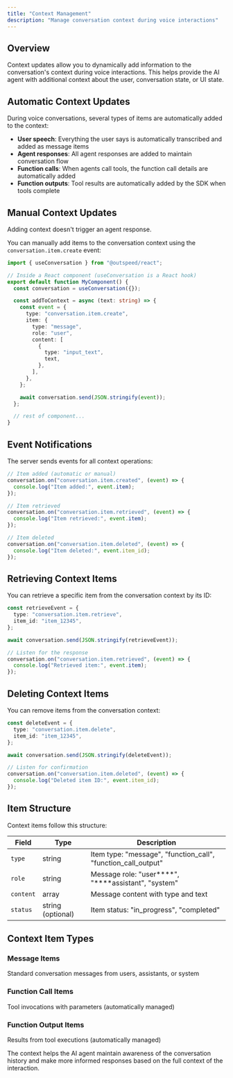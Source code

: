 ```yaml
---
title: "Context Management"
description: "Manage conversation context during voice interactions"
---
```


## Overview

Context updates allow you to dynamically add information to the conversation's context during voice interactions. This helps provide the AI agent with additional context about the user, conversation state, or UI state.

## Automatic Context Updates

During voice conversations, several types of items are automatically added to the context:

- **User speech**: Everything the user says is automatically transcribed and added as message items
- **Agent responses**: All agent responses are added to maintain conversation flow
- **Function calls**: When agents call tools, the function call details are automatically added
- **Function outputs**: Tool results are automatically added by the SDK when tools complete

## Manual Context Updates

<Note>Adding context doesn't trigger an agent response.</Note>

You can manually add items to the conversation context using the `conversation.item.create` event:

```typescript
import { useConversation } from "@outspeed/react";

// Inside a React component (useConversation is a React hook)
export default function MyComponent() {
  const conversation = useConversation({});

  const addToContext = async (text: string) => {
    const event = {
      type: "conversation.item.create",
      item: {
        type: "message",
        role: "user",
        content: [
          {
            type: "input_text",
            text,
          },
        ],
      },
    };

    await conversation.send(JSON.stringify(event));
  };

  // rest of component...
}
```

## Event Notifications

The server sends events for all context operations:

```typescript
// Item added (automatic or manual)
conversation.on("conversation.item.created", (event) => {
  console.log("Item added:", event.item);
});

// Item retrieved
conversation.on("conversation.item.retrieved", (event) => {
  console.log("Item retrieved:", event.item);
});

// Item deleted
conversation.on("conversation.item.deleted", (event) => {
  console.log("Item deleted:", event.item_id);
});
```

## Retrieving Context Items

You can retrieve a specific item from the conversation context by its ID:

```typescript
const retrieveEvent = {
  type: "conversation.item.retrieve",
  item_id: "item_12345",
};

await conversation.send(JSON.stringify(retrieveEvent));

// Listen for the response
conversation.on("conversation.item.retrieved", (event) => {
  console.log("Retrieved item:", event.item);
});
```

## Deleting Context Items

You can remove items from the conversation context:

```typescript
const deleteEvent = {
  type: "conversation.item.delete",
  item_id: "item_12345",
};

await conversation.send(JSON.stringify(deleteEvent));

// Listen for confirmation
conversation.on("conversation.item.deleted", (event) => {
  console.log("Deleted item ID:", event.item_id);
});
```



## Item Structure

Context items follow this structure:

| Field     | Type              | Description                                                   |
| --------- | ----------------- | ------------------------------------------------------------- |
| `type`    | string            | Item type: "message", "function_call", "function_call_output" |
| `role`    | string            | Message role: "user\***\*", "\*\***assistant", "system"       |
| `content` | array             | Message content with type and text                            |
| `status`  | string (optional) | Item status: "in_progress", "completed"                       |

## Context Item Types

### Message Items

Standard conversation messages from users, assistants, or system

### Function Call Items

Tool invocations with parameters (automatically managed)

### Function Output Items

Results from tool executions (automatically managed)

The context helps the AI agent maintain awareness of the conversation history and make more informed responses based on the full context of the interaction.
